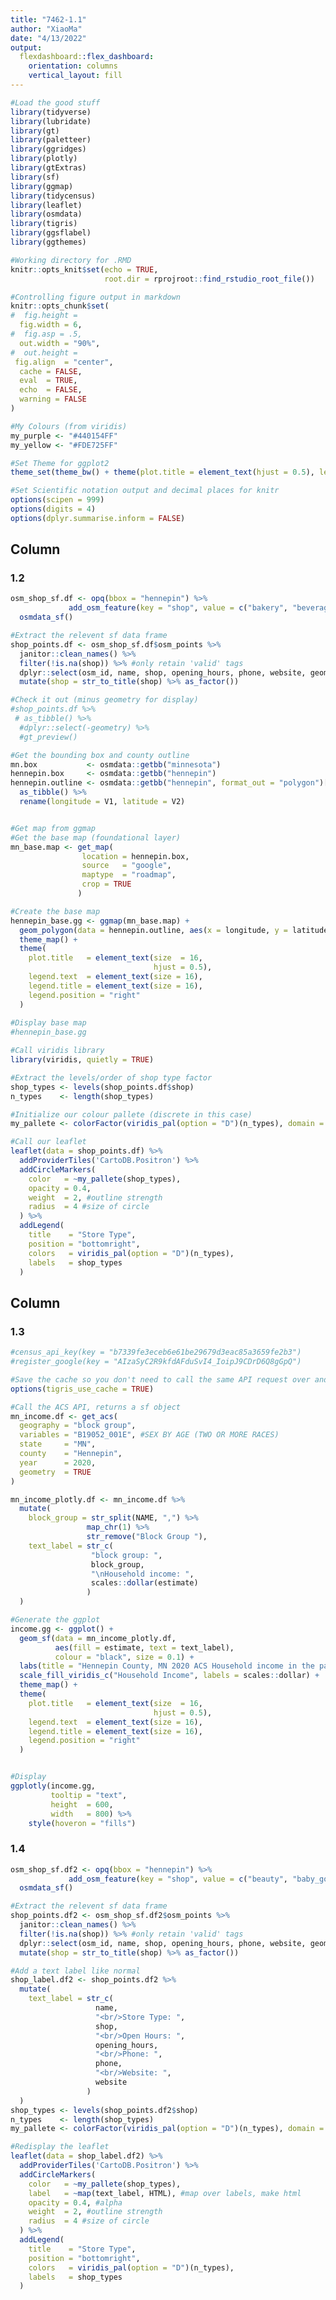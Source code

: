 ```yaml
---
title: "7462-1.1"
author: "XiaoMa"
date: "4/13/2022"
output: 
  flexdashboard::flex_dashboard:
    orientation: columns
    vertical_layout: fill
---
```

```r
#Load the good stuff
library(tidyverse)
library(lubridate)
library(gt)
library(paletteer)
library(ggridges)
library(plotly)
library(gtExtras)
library(sf)
library(ggmap)
library(tidycensus)
library(leaflet)
library(osmdata)
library(tigris)
library(ggsflabel)
library(ggthemes)

#Working directory for .RMD
knitr::opts_knit$set(echo = TRUE,
                     root.dir = rprojroot::find_rstudio_root_file())

#Controlling figure output in markdown
knitr::opts_chunk$set(
#  fig.height =   
  fig.width = 6,
#  fig.asp = .5,
  out.width = "90%",
#  out.height = 
 fig.align  = "center",
  cache = FALSE,
  eval  = TRUE,
  echo  = FALSE,
  warning = FALSE
)

#My Colours (from viridis)
my_purple <- "#440154FF"
my_yellow <- "#FDE725FF"

#Set Theme for ggplot2
theme_set(theme_bw() + theme(plot.title = element_text(hjust = 0.5), legend.position = "bottom"))

#Set Scientific notation output and decimal places for knitr
options(scipen = 999)
options(digits = 4)
options(dplyr.summarise.inform = FALSE)
```

Column {data-width=550}
-----------------------------------------------------------------------

### 1.2

```r
osm_shop_sf.df <- opq(bbox = "hennepin") %>%
             add_osm_feature(key = "shop", value = c("bakery", "beverages", "coffee", "cheese")) %>%
  osmdata_sf()

#Extract the relevent sf data frame
shop_points.df <- osm_shop_sf.df$osm_points %>% 
  janitor::clean_names() %>%
  filter(!is.na(shop)) %>% #only retain 'valid' tags
  dplyr::select(osm_id, name, shop, opening_hours, phone, website, geometry) %>%
  mutate(shop = str_to_title(shop) %>% as_factor())

#Check it out (minus geometry for display)
#shop_points.df %>%
 # as_tibble() %>%
  #dplyr::select(-geometry) %>%
  #gt_preview()
```

```r
#Get the bounding box and county outline
mn.box           <- osmdata::getbb("minnesota")
hennepin.box     <- osmdata::getbb("hennepin")
hennepin.outline <- osmdata::getbb("hennepin", format_out = "polygon")[[1]] %>%
  as_tibble() %>%
  rename(longitude = V1, latitude = V2)


#Get map from ggmap
#Get the base map (foundational layer)
mn_base.map <- get_map(
                location = hennepin.box,
                source   = "google",
                maptype  = "roadmap",
                crop = TRUE
               )

#Create the base map
hennepin_base.gg <- ggmap(mn_base.map) +
  geom_polygon(data = hennepin.outline, aes(x = longitude, y = latitude), colour = "black", size = 1.6, alpha = 0.1) +
  theme_map() +
  theme(
    plot.title   = element_text(size  = 16,
                                hjust = 0.5),
    legend.text  = element_text(size = 16),
    legend.title = element_text(size = 16),
    legend.position = "right"
  )
    
#Display base map
#hennepin_base.gg
```

```r
#Call viridis library  
library(viridis, quietly = TRUE)

#Extract the levels/order of shop type factor
shop_types <- levels(shop_points.df$shop)
n_types    <- length(shop_types)

#Initialize our colour pallete (discrete in this case)
my_pallete <- colorFactor(viridis_pal(option = "D")(n_types), domain = shop_types)

#Call our leaflet
leaflet(data = shop_points.df) %>%
  addProviderTiles('CartoDB.Positron') %>% 
  addCircleMarkers(
    color   = ~my_pallete(shop_types),
    opacity = 0.4,
    weight  = 2, #outline strength
    radius  = 4 #size of circle
  ) %>%
  addLegend(
    title    = "Store Type",
    position = "bottomright",
    colors   = viridis_pal(option = "D")(n_types),
    labels   = shop_types 
  )
```

Column {data-width=450}
-----------------------------------------------------------------------
### 1.3

```r
#census_api_key(key = "b7339fe3eceb6e61be29679d3eac85a3659fe2b3")
#register_google(key = "AIzaSyC2R9kfdAFduSvI4_IoipJ9CDrD6Q8gGpQ")

#Save the cache so you don't need to call the same API request over and over
options(tigris_use_cache = TRUE)

#Call the ACS API, returns a sf object
mn_income.df <- get_acs(
  geography = "block group",
  variables = "B19052_001E", #SEX BY AGE (TWO OR MORE RACES)
  state     = "MN",
  county    = "Hennepin",
  year      = 2020,
  geometry  = TRUE
)
```

```r
mn_income_plotly.df <- mn_income.df %>%
  mutate(
    block_group = str_split(NAME, ",") %>%
                 map_chr(1) %>%
                 str_remove("Block Group "),
    text_label = str_c(
                  "block group: ",
                  block_group,
                  "\nHousehold income: ",
                  scales::dollar(estimate)
                 )
  )

#Generate the ggplot
income.gg <- ggplot() + 
  geom_sf(data = mn_income_plotly.df, 
          aes(fill = estimate, text = text_label),
          colour = "black", size = 0.1) + 
  labs(title = "Hennepin County, MN 2020 ACS Household income in the past 12 months") + 
  scale_fill_viridis_c("Household Income", labels = scales::dollar) +
  theme_map() +
  theme(
    plot.title   = element_text(size  = 16,
                                hjust = 0.5),
    legend.text  = element_text(size = 16),
    legend.title = element_text(size = 16),
    legend.position = "right"
  )


#Display
ggplotly(income.gg,
         tooltip = "text",
         height  = 600,
         width   = 800) %>%
    style(hoveron = "fills")
```

### 1.4

```r
osm_shop_sf.df2 <- opq(bbox = "hennepin") %>%
             add_osm_feature(key = "shop", value = c("beauty", "baby_goods", "dairy", "fabric")) %>%
  osmdata_sf()

#Extract the relevent sf data frame
shop_points.df2 <- osm_shop_sf.df2$osm_points %>% 
  janitor::clean_names() %>%
  filter(!is.na(shop)) %>% #only retain 'valid' tags
  dplyr::select(osm_id, name, shop, opening_hours, phone, website, geometry) %>%
  mutate(shop = str_to_title(shop) %>% as_factor())

```

```r
#Add a text label like normal
shop_label.df2 <- shop_points.df2 %>%
  mutate(
    text_label = str_c(
                   name,
                   "<br/>Store Type: ",
                   shop,
                   "<br/>Open Hours: ",
                   opening_hours,
                   "<br/>Phone: ",
                   phone,
                   "<br/>Website: ",
                   website
                 )
  )
shop_types <- levels(shop_points.df2$shop)
n_types    <- length(shop_types)
my_pallete <- colorFactor(viridis_pal(option = "D")(n_types), domain = shop_types)

#Redisplay the leaflet
leaflet(data = shop_label.df2) %>%
  addProviderTiles('CartoDB.Positron') %>% 
  addCircleMarkers(
    color   = ~my_pallete(shop_types),
    label   = ~map(text_label, HTML), #map over labels, make html
    opacity = 0.4, #alpha
    weight  = 2, #outline strength
    radius  = 4 #size of circle
  ) %>%
  addLegend(
    title    = "Store Type",
    position = "bottomright",
    colors   = viridis_pal(option = "D")(n_types),
    labels   = shop_types 
  )
```
